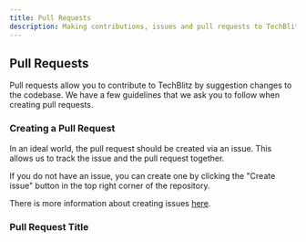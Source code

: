 ```yaml
---
title: Pull Requests
description: Making contributions, issues and pull requests to TechBlitz.
---
```


## Pull Requests

Pull requests allow you to contribute to TechBlitz by suggestion changes to the codebase.
We have a few guidelines that we ask you to follow when creating pull requests.

### Creating a Pull Request

In an ideal world, the pull request should be created via an issue. This allows us to track the issue and the pull request together.

If you do not have an issue, you can create one by clicking the "Create issue" button in the top right corner of the repository.

There is more information about creating issues [here](/open-source/issues).

### Pull Request Title
